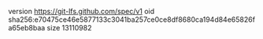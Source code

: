 version https://git-lfs.github.com/spec/v1
oid sha256:e70475ce46e5877133c3041ba257ce0ce8df8680ca194d84e65826fa65eb8baa
size 13110982
